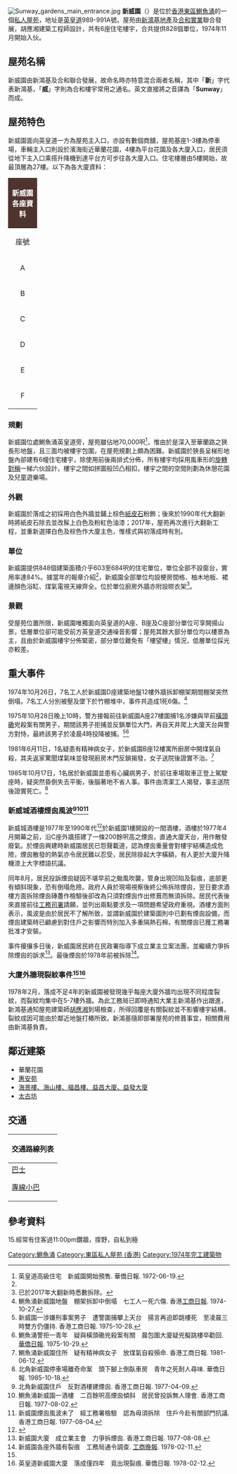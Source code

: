 {{coord|22.2858|114.2119|display=title}}
{{Infobox_housinghk
| housingname = Sunway Gardens <br> 新威園
| photo = Sunway gardens 2017 1.jpg
| address = [[香港|香港]][[東區_(香港)|東區]][[鰂魚涌|鰂魚涌]][[英皇道|英皇道]]989-991A號
| lot = 
| developer = [[新鴻基地產|新鴻基地產]] <br> [[合和實業|合和實業]]
| use = [[私人屋苑|私人屋苑]]
| blocknumber = 6座 (Block A-F)
| floornumber = 23層
| flatnumber = 828個
| yearofcompletion = 1974年11月
| facilities = 
| management = 新威園[[業主立案法團|業主立案法團]]
| website = 
}}

[[File:Sunway_gardens_main_entrance.jpg|thumb]]
'''新威園'''（{{lang-en|'''Sunway Gardens'''}}）是位於[[香港|香港]][[東區_(香港)|東區]][[鰂魚涌|鰂魚涌]]的一個[[私人屋苑|私人屋苑]]，地址是[[英皇道|英皇道]]989-991A號。屋苑由[[新鴻基地產|新鴻基地產]]及[[合和實業|合和實業]]聯合發展，胡應湘建築工程師設計，共有6座住宅樓宇，合共提供828個單位，1974年11月開始入伙。

==屋苑名稱==
新威園由新鴻基及合和聯合發展，故命名時亦特意混合兩者名稱，其中「'''新'''」字代表新鴻基，「'''威'''」字則為合和樓宇常用之通名。英文直接將之音譯為「'''Sunway'''」而成。

==屋苑特色==
新威園面向英皇道一方為屋苑主入口，亦設有數個商舖，屋苑基座1-3樓為停車場，車輛主入口則設於濱海街近華蘭花園，4樓為平台花園及各大廈入口，居民須從地下主入口乘搭升降機到達平台方可步往各大廈入口。住宅樓層由5樓開始，故最頂層為27樓。以下為各大廈資料：
{| class="wikitable" cellpadding="1" style="text-align:center;"
|-
! style="background:#4F342D; color:#FFFFFF" colspan="4"  align="center"| '''新威園各座資料'''
|-
| width=50 | 座號 || width=100 | 大廈層數 || width=100 | 單位數目 || width=100 | 入伙日期
|-
| A || rowspan=6 | 23（5-27樓） || rowspan=6 | 138 || rowspan=6 | 1974年11月
|-
| B
|-
| C
|-
| D
|-
| E
|-
| F
|}

===規劃===
新威園位處鰂魚涌英皇道旁，屋苑雖佔地70,000呎<ref name=新樓>英皇道高級住宅　新威園開始預售. 華僑日報. 1972-06-19.{{zh-hant}}</ref>，惟由於是深入至華蘭路之狹長形地盤，且三面均被樓宇包圍，在屋苑規劃上頗為困難。新威園於狹長呈梯形地盤內卻建有6幢住宅樓宇，除使用前後兩排式分佈，所有樓宇均採用風車形的[[旋轉對稱|旋轉對稱]]一梯六伙設計，樓宇之間如拼圖般凹凸相扣，樓宇之間的空間則劃為休憩花園及兒童遊樂場。

===外觀===
新威園於落成之初採用白色外牆並鋪上棕色[[紙皮石|紙皮石]]粉飾；後來於1990年代大翻新時將紙皮石除去並改髹上白色及粉紅色油漆；2017年，屋苑再次進行大翻新工程，並重新選擇白色及棕色作大廈主色，惟樣式與初落成時有別。

===單位===
新威園提供848個建築面積介乎603至684呎的住宅單位，單位全部不設窗台，實用率達84%。據當年的報章介紹<ref name=新樓/>，新威園全部單位均設梗房間格、柚木地板、裙邊顏色浴缸、煤氣電視天線齊全。位於單位廚房外牆亦附設晾衣架<ref>已於2017年大翻新時悉數拆除。</ref>。

===景觀===
受屋苑位置所限，新威園唯獨面向英皇道的A座、B座及C座部分單位可享開揚山景，低層單位卻可能受前方英皇道交通噪音影響；屋苑其餘大部分單位均以樓景為主，且由於新威園樓宇分佈緊密，部分單位難免有「樓望樓」情況，低層單位採光亦較差。

==重大事件==
1974年10月26日，7名工人於新威園D座建築地盤12樓外牆拆卸棚架期間棚架突然倒塌，7名工人分別被壓及墜下於竹棚堆中，事件共造成1死6傷。<ref>鰂魚涌新威園地盤　棚架拆卸中倒塌　七工人一死六傷. 香港[[工商日報|工商日報]]. 1974-10-27.{{zh-hant}}</ref>

1975年10月28日晚上10時，警方接報前往新威園A座27樓圍捕1名涉嫌與早前[[橫頭磡|橫頭磡]]兇殺案有關男子，期間該男子拒捕並反鎖單位大門，再自天井爬上大廈天台與警方對恃，最終該男子於凌晨4時投降被捕。<ref>新威園一涉嫌刑事案男子　遭警圍捕攀上天台　揚言再迫即跳樓死　至凌晨三時雙方仍僵持. 香港工商日報. 1975-10-28.{{zh-hant}}</ref><ref>鰂魚涌警拒一青年　疑與橫頭磡兇殺案有關　晨包圍大廈疑兇擬跳樓卒勸回. [[華僑日報|華僑日報]]. 1975-10-29.{{zh-hant}}</ref>

1981年6月11日，1名疑患有精神病女子，於新威園B座12樓寓所廚房中開煤氣自殺，其夫返家驚聞煤氣味並發現廚房木門反鎖揭發，女子送院後證實不治。<ref>鰂魚涌新威園住所　疑有精神病女子　放煤氣自殺殞命. 香港工商日報. 1981-06-12.{{zh-hant}}</ref>

1985年10月17日，1名居於新威園並患有心臟病男子，於前往車場取車正登上駕駛座時，疑突然昏倒失去平衡，後腦著地不省人事。事件由清潔工人揭發，事主送院後證實死亡。<ref>北角新威園停車場離奇命案　頭下腳上倒臥車房　青年之死耐人尋味. 華僑日報. 1985-10-18.{{zh-hant}}</ref>

===新威城酒樓煙囪風波<ref>北角新威園住戶　反對酒樓建煙囪. 香港工商日報. 1977-04-09.{{zh-hant}}</ref><ref>鰂魚涌新威園一酒樓　二百餘呎高煙囪傾斜　居民曾投訴無人理會. 香港工商日報. 1977-08-02.{{zh-hant}}</ref><ref>新威園煙囪風波未了　經工務署檢驗　認為毋須拆除　住戶今赴有關部門抗議. 香港工商日報. 1977-08-04.{{zh-hant}}</ref>===
新威城酒樓是1977年至1990年代<ref>{{Cite web |url=https://www.hongkongdir.hk/sunway-city-restaurant-limited-lfplp/ |title=新威城酒樓公司註冊詳情 |access-date=2017-06-05 |archive-date=2020-11-07 |archive-url=https://web.archive.org/web/20201107210433/https://www.hongkongdir.hk/sunway-city-restaurant-limited-lfplp/ |dead-url=no }}</ref>於新威園1樓開設的一間酒樓，酒樓於1977年4月開幕之前，沿C座外牆搭建了一條200餘呎高之煙囪，直通大廈天台，用作散發廢氣。於煙囪興建時新威園居民已怨聲載道，認為煙囪重量會對樓宇結構造成危險，煙囪散發的熱氣亦令居民難以忍受，居民除掛起大字橫額，有人更於大廈升降機漆上大字標語抗議。

同年8月，居民投訴煙囪疑因不堪早前之颱風吹襲，管身出現凹陷及裂痕，底部更有傾斜現象，恐有倒塌危險。政府人員於現場視察後終公佈拆除煙囪，翌日要求酒樓方面拆除煙囪磚躉作檢驗後卻改為只須對煙囪作出修葺而無須拆除。居民代表後來直接前往[[工務司署|工務司署]]請願，並列出兩點要求及一項問題希望政府重視。酒樓方面則表示，風波是由於居民不了解所致，並謂新威園於建築圖則中已劃有煙囪設備，而煙囪建築時已顧慮到對住戶之影響而特別加入多重隔熱石棉，有關煙囪已獲工務署批准才安裝。

事件擾攘多日後，新威園居民終在民政署指導下成立業主立案法團，並繼續力爭拆除煙囪的訴求<ref>新威園大廈　成立業主會　力爭拆煙囪. 香港工商日報. 1977-08-08.{{zh-hant}}</ref>。最後煙囪於1978年前被拆除<ref name=裂紋>新威園各座外牆有裂痕　工務局通令調查. [[工商晚報|工商晚報]]. 1978-02-11.{{zh-hant}}</ref>。

===大廈外牆現裂紋事件<ref name=裂紋/><ref>英皇道新威園大廈　落成僅四年　竟出現裂痕. 華僑日報. 1978-02-12.{{zh-hant}}</ref>===
1978年2月，落成不足4年的新威園被發現幾乎每座大廈外牆均出現不同程度裂紋，而裂紋均集中在5-7樓外牆。為此工務局已即時通知大業主新鴻基作出跟進，新鴻基通知屋苑建築師[[胡應湘|胡應湘]]到場檢查，所得回覆是有關裂紋並不影響樓宇結構，裂紋成因可能由於鄰近地盤打樁所致。新鴻基隨即部署屋苑的修葺事宜，相關費用由新鴻基負責。

==鄰近建築==
*華蘭花園
*[[惠安苑|惠安苑]]
*[[益昌大廈|海景樓、海山樓、福昌樓、益昌大廈、益發大廈]]
*[[太古坊|太古坊]]

==交通==
{| class="mw-collapsible mw-collapsed wikitable" style="background:white; margin: 0 auto; width: auto;" 
! 交通路線列表
|-
|
;[[香港巴士|巴士]]
{{港島巴士簡單列表|2|2A|8H|18X|33X|77|77X|81|81A|82|82X|85|85A|99|99X|722|N8|N8X}}
{{過海隧道巴士簡單列表|102|102P|106|106A|106P|116|307P|606|606A|608|613|613A|678|682|682A|682B|682P|686|933|960B|960X|962C|962E|968X|969C|976|982C|988|989|N106|N116|N122}}
{{大嶼山巴士簡單列表|A12|NA12}}

;[[香港小巴|專線小巴]]
{{港島專線小巴簡單列表|33|61|65A|68|69}}
|}

==參考資料==
{{reflist}}

{{新鴻基地產}}
{{合和實業有限公司}}

[[Category:鰂魚涌|Category:鰂魚涌]]
[[Category:東區私人屋苑_(香港)|Category:東區私人屋苑 (香港)]]
[[Category:1974年完工建築物|Category:1974年完工建築物]]

15.經常有住客過11:00pm鑽牆，揼野，自私到極